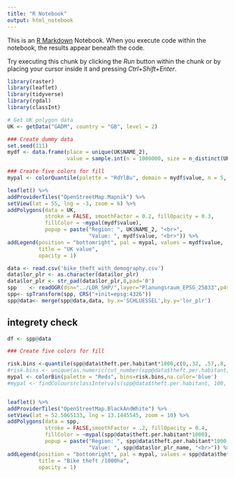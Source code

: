 ```yaml
---
title: "R Notebook"
output: html_notebook
---
```


This is an [R Markdown](http://rmarkdown.rstudio.com) Notebook. When you execute code within the notebook, the results appear beneath the code. 

Try executing this chunk by clicking the *Run* button within the chunk or by placing your cursor inside it and pressing *Ctrl+Shift+Enter*. 

```r
library(raster)
library(leaflet)
library(tidyverse)
library(rgdal)
library(classInt)

# Get UK polygon data
UK <- getData("GADM", country = "GB", level = 2)

### Create dummy data
set.seed(111)
mydf <- data.frame(place = unique(UK$NAME_2),
                   value = sample.int(n = 1000000, size = n_distinct(UK$NAME_2), replace = TRUE))

### Create five colors for fill
mypal <- colorQuantile(palette = "RdYlBu", domain = mydf$value, n = 5, reverse = TRUE)

leaflet() %>% 
addProviderTiles("OpenStreetMap.Mapnik") %>%
setView(lat = 55, lng = -3, zoom = 6) %>%
addPolygons(data = UK,
            stroke = FALSE, smoothFactor = 0.2, fillOpacity = 0.3,
            fillColor = ~mypal(mydf$value),
            popup = paste("Region: ", UK$NAME_2, "<br>",
                          "Value: ", mydf$value, "<br>")) %>%
addLegend(position = "bottomright", pal = mypal, values = mydf$value,
          title = "UK value",
          opacity = 1)
```

```r
data <- read.csv('bike_theft_with_demography.csv')
data$lor_plr <- as.character(data$lor_plr)
data$lor_plr <- str_pad(data$lor_plr,8,pad='0')
spp    <- readOGR(dsn="../LOR_SHP/",layer="Planungsraum_EPSG_25833",p4s = "+init=epsg:25833",encoding = "DE")
spp<- spTransform(spp, CRS("+init=epsg:4326"))
spp@data<- merge(spp@data,data, by.x='SCHLUESSEL',by.y='lor_plr')
```
## integrety check
```r
df <- spp@data
```

```r
### Create five colors for fill

risk.bins <-quantile(spp@data$theft.per.habitant*1000,c(0,.32, .57,.8,.98,.99,1))
#risk.bins <- unique(as.numeric(cut_number(spp@data$theft.per.habitant, 3)))
mypal <- colorBin(palette = "Reds", bins=risk.bins,na.color='blue')
#mypal <- findColours(classIntervals(spp@data$theft.per.habitant, 100, style="pretty"),smoothColors("#ffffe5",98,"#00441b"))


leaflet() %>% 
addProviderTiles("OpenStreetMap.BlackAndWhite") %>%
setView(lat = 52.5065133, lng = 13.1445545, zoom = 10) %>%
addPolygons(data = spp,
            stroke = FALSE,smoothFactor = .2, fillOpacity = 0.4,
            fillColor = ~mypal(spp@data$theft.per.habitant*1000),
            popup = paste("Region: ", spp@data$theft.per.habitant*1000, "<br>",
                          "Value: ", spp@data$lor_plr_name, "<br>")) %>%
addLegend(position = "bottomright", pal = mypal, values = spp@data$theft.per.habitant*1000,
          title = "Bike theft /1000ha",
          opacity = 1)
```

